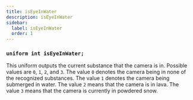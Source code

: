 ```yaml
---
title: isEyeInWater
description: isEyeInWater
sidebar:
  label: isEyeInWater
  order: 1
---
```


### `uniform int isEyeInWater;`

This uniform outputs the current substance that the camera is in. Possible values are `0`, `1`, `2`, and `3`. The value `0` denotes the camera being in none of the recognized substances. The value `1` denotes the camera being submerged in water. The value `2` means that the camera is in lava. The value `3` means that the camera is currently in powdered snow.